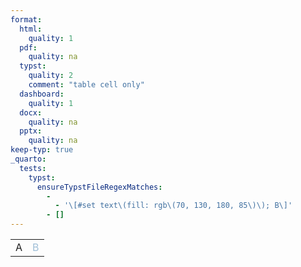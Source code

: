 ```yaml
---
format:
  html:
    quality: 1
  pdf:
    quality: na
  typst:
    quality: 2
    comment: "table cell only"
  dashboard:
    quality: 1
  docx:
    quality: na
  pptx:
    quality: na
keep-typ: true
_quarto:
  tests:
    typst:
      ensureTypstFileRegexMatches:
        -
          - '\[#set text\(fill: rgb\(70, 130, 180, 85\)\); B\]'
        - []
---
```


```{=html}
<table>
    <tr><td>A</td><td style="color: rgb(70, 130, 180, 170); opacity: 0.5">B</td></tr>
</table>
```

